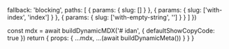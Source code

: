 
  fallback: 'blocking',
  paths: [
    { params: { slug: [] } },
    { params: { slug: ['with-index', 'index'] } },
    { params: { slug: ['with-empty-string', ''] } }
  ]
})

  const mdx = await buildDynamicMDX('# idan', {
    defaultShowCopyCode: true
  })
  return {
    props: {
      ...mdx,
      ...(await buildDynamicMeta())
    }
  }
}

<RemoteContent />
